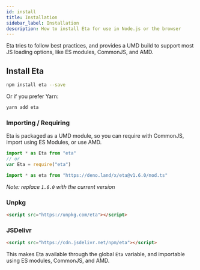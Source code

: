 ```yaml
---
id: install
title: Installation
sidebar_label: Installation
description: How to install Eta for use in Node.js or the browser
---
```



Eta tries to follow best practices, and provides a UMD build to support most JS loading options, like ES modules, CommonJS, and AMD.

## Install Eta

<Tabs>
  <TabItem value="node" label="Node.js" default>

```sh
npm install eta --save
```

Or if you prefer Yarn:

```sh
yarn add eta
```

### Importing / Requiring

Eta is packaged as a UMD module, so you can require with CommonJS, import using ES Modules, or use AMD.

```js
import * as Eta from "eta"
// or
var Eta = require("eta")
```

  </TabItem>
  <TabItem value="deno" label="Deno">
    
```js
import * as eta from "https://deno.land/x/eta@v1.6.0/mod.ts"
```

_Note: replace `1.6.0` with the current version_

  </TabItem>
  <TabItem value="browser" label="Browser (CDN)">

### Unpkg

```html
<script src="https://unpkg.com/eta"></script>
```

### JSDelivr

```html
<script src="https://cdn.jsdelivr.net/npm/eta"></script>
```

This makes Eta available through the global `Eta` variable, and importable using ES modules, CommonJS, and AMD.

  </TabItem>
</Tabs>
